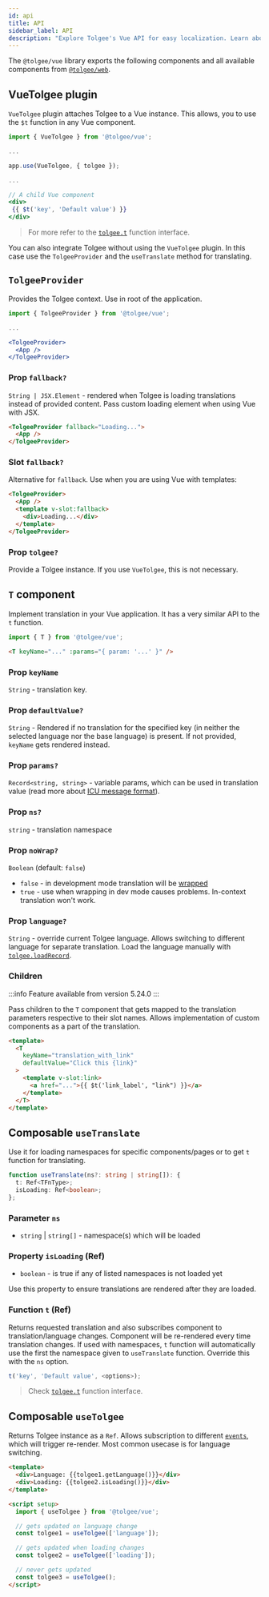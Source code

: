 ```yaml
---
id: api
title: API
sidebar_label: API
description: "Explore Tolgee's Vue API for easy localization. Learn about VueTolgee plugin, TolgeeProvider, T component, and composables. Includes usage examples and prop descriptions for efficient integration."
---
```


The `@tolgee/vue` library exports the following components and all available components from [`@tolgee/web`](/api/web_package/about.mdx).

## VueTolgee plugin

`VueTolgee` plugin attaches Tolgee to a Vue instance. This allows, you to use the `$t` function in any Vue component.

```jsx
import { VueTolgee } from '@tolgee/vue';

...

app.use(VueTolgee, { tolgee });

...

// A child Vue component
<div>
 {{ $t('key', 'Default value') }}
</div>
```

> For more refer to the [`tolgee.t`](/api/core_package/tolgee.mdx#t) function interface.

You can also integrate Tolgee without using the `VueTolgee` plugin. In this case use the `TolgeeProvider` and the `useTranslate` method for translating.

## `TolgeeProvider`

Provides the Tolgee context. Use in root of the application.

```jsx
import { TolgeeProvider } from '@tolgee/vue';

...

<TolgeeProvider>
  <App />
</TolgeeProvider>
```

### Prop `fallback?`

`String | JSX.Element` - rendered when Tolgee is loading translations instead of provided content.
Pass custom loading element when using Vue with JSX.

```html
<TolgeeProvider fallback="Loading...">
  <App />
</TolgeeProvider>
```

### Slot `fallback?`

Alternative for `fallback`. Use when you are using Vue with templates:

```html
<TolgeeProvider>
  <App />
  <template v-slot:fallback>
    <div>Loading...</div>
  </template>
</TolgeeProvider>
```

### Prop `tolgee?`

Provide a Tolgee instance. If you use `VueTolgee`, this is not necessary.

## `T` component

Implement translation in your Vue application. It has a very similar API to the `t` function.

```js
import { T } from '@tolgee/vue';
```

```html
<T keyName="..." :params="{ param: '...' }" />
```

### Prop `keyName`

`String` - translation key.

### Prop `defaultValue?`

`String` - Rendered if no translation for the specified key (in neither the selected language nor the base language) is present. If not provided, `keyName` gets rendered instead.

### Prop `params?`

`Record<string, string>` - variable params, which can be used in translation value
(read more about [ICU message format](/platform/translation_process/icu_message_format)).

### Prop `ns?`

`string` - translation namespace

### Prop `noWrap?`

`Boolean` (default: `false`)

- `false` - in development mode translation will be [wrapped](/wrapping.mdx)
- `true` - use when wrapping in dev mode causes problems. In-context translation won't work.

### Prop `language?`

`String` - override current Tolgee language. Allows switching to different language for separate translation. Load the language manually with [`tolgee.loadRecord`](/api/core_package/tolgee.mdx#loadrecord).

### Children

:::info
Feature available from version 5.24.0
:::

Pass children to the `T` component that gets mapped to the translation parameters respective to their slot names. Allows implementation of custom components as a part of the translation.

```html
<template>
  <T
    keyName="translation_with_link"
    defaultValue="Click this {link}"
  >
    <template v-slot:link>
      <a href="...">{{ $t('link_label', "link") }}</a>
    </template>
  </T>
</template>
```

## Composable `useTranslate`

Use it for loading namespaces for specific components/pages or to get `t` function for translating.

```ts
function useTranslate(ns?: string | string[]): {
  t: Ref<TFnType>;
  isLoading: Ref<boolean>;
};
```

### Parameter `ns`

- `string` | `string[]` - namespace(s) which will be loaded

### Property `isLoading` (Ref)

- `boolean` - is true if any of listed namespaces is not loaded yet

Use this property to ensure translations are rendered after they are loaded.

### Function `t` (Ref)

Returns requested translation and also subscribes component to translation/language changes. Component will be re-rendered every time translation changes. If used with namespaces, `t` function will automatically use the first the namespace given to `useTranslate` function. Override this with the `ns` option.

```ts
t('key', 'Default value', <options>);
```

> Check [`tolgee.t`](/api/core_package/tolgee.mdx#t) function interface.

## Composable `useTolgee`

Returns Tolgee instance as a `Ref`. Allows subscription to different [`events`](/api/core_package/events.mdx), which will trigger re-render. Most common usecase is for language switching.

```html
<template>
  <div>Language: {{tolgee1.getLanguage()}}</div>
  <div>Loading: {{tolgee2.isLoading()}}</div>
</template>

<script setup>
  import { useTolgee } from '@tolgee/vue';

  // gets updated on language change
  const tolgee1 = useTolgee(['language']);

  // gets updated when loading changes
  const tolgee2 = useTolgee(['loading']);

  // never gets updated
  const tolgee3 = useTolgee();
</script>
```
